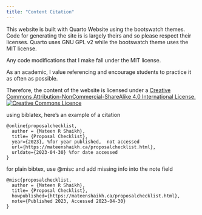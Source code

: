 ---
title: "Content Citation"
---

This website is built with Quarto Website using the bootswatch themes. Code for generating the site is is largely theirs and so please respect their licenses. Quarto uses GNU GPL v2 while the bootswatch theme uses the MIT license.

Any code modifications that I make fall under the MIT license.

As an academic, I value referencing and encourage students to practice it as often as possible.

Therefore, the content of the website is licensed under a <a rel="license" href="http://creativecommons.org/licenses/by-nc-sa/4.0/">Creative Commons Attribution-NonCommercial-ShareAlike 4.0 International License.<a rel="license" href="http://creativecommons.org/licenses/by-nc-sa/4.0/"><img src="https://i.creativecommons.org/l/by-nc-sa/4.0/88x31.png" alt="Creative Commons Licence" style="border-width:0"/></a><br /></a>

using biblatex, here's an example of a citation

    @online{proposalchecklist, 
      author = {Mateen R Shaikh}, 
      title= {Proposal Checklist}, 
      year={2023}, %for year published,  not accessed
      url={https://mateenshaikh.ca/proposalchecklist.html},
      urldate={2023-04-30} %for date accessed 
    }

for plain bibtex, use @misc and add missing info into the note field

    @misc{proposalchecklist, 
      author = {Mateen R Shaikh}, 
      title= {Proposal Checklist},
      howpublished={https://mateenshaikh.ca/proposalchecklist.html},
      note={Published 2023, Accessed 2023-04-30}
    }
